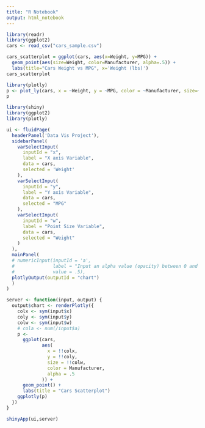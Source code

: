 ```yaml
---
title: "R Notebook"
output: html_notebook
---
```



```r
library(readr)
library(ggplot2)
cars <- read_csv("cars_sample.csv")

cars_scatterplot = ggplot(cars, aes(x=Weight, y=MPG)) +
  geom_point(aes(size=Weight, color=Manufacturer, alpha=.5)) + 
  labs(title="Cars Weight vs MPG", x='Weight (lbs)')
cars_scatterplot
```

```r
library(plotly)
p <- plot_ly(cars, x = ~Weight, y = ~MPG, color = ~Manufacturer, size=~Weight, alpha=.5)
p
```

```r
library(shiny)
library(ggplot2)
library(plotly)

ui <- fluidPage(
  headerPanel('Data Vis Project'),
  sidebarPanel(
    varSelectInput(
      inputId = "x",
      label = "X axis Variable",
      data = cars,
      selected = 'Weight'
    ),
    varSelectInput(
      inputId = "y",
      label = "Y axis Variable",
      data = cars,
      selected = "MPG"
    ),
    varSelectInput(
      inputId = "w",
      label = "Point Size Variable",
      data = cars,
      selected = "Weight"
    )
  ),
  mainPanel(
  # numericInput(inputId = 'a',
  #              label = "Input an alpha value (opacity) between 0 and 1:",
  #              value = .5),
  plotlyOutput(outputId = "chart")
  )
)

server <- function(input, output) {
  output$chart <- renderPlotly({
    colx <- sym(input$x)
    coly <- sym(input$y)
    colw <- sym(input$w)
    # cola <- num(/input$a)
    p <-
      ggplot(cars,
             aes(
               x = !!colx,
               y = !!coly,
               size = !!colw,
               color = Manufacturer,
               alpha = .5
             )) +
      geom_point() +
      labs(title = "Cars Scatterplot")
    ggplotly(p)
  })
}

shinyApp(ui,server)

```
